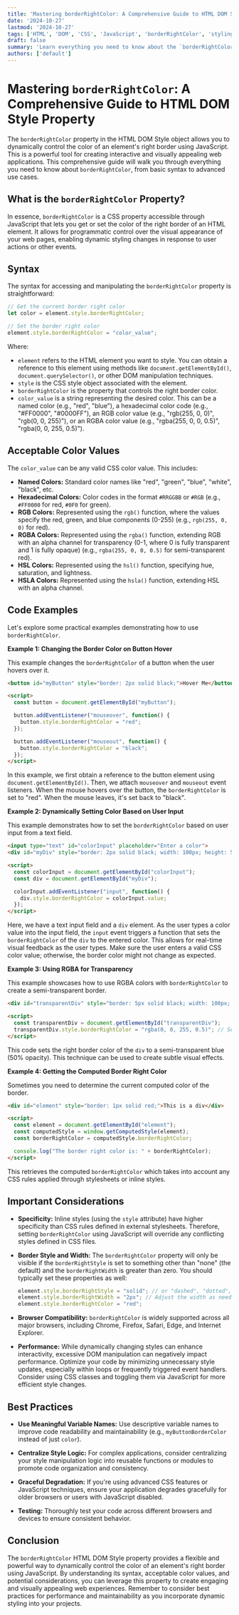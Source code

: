 ```yaml
---
title: 'Mastering borderRightColor: A Comprehensive Guide to HTML DOM Style Property'
date: '2024-10-27'
lastmod: '2024-10-27'
tags: ['HTML', 'DOM', 'CSS', 'JavaScript', 'borderRightColor', 'styling', 'web development', 'tutorial']
draft: false
summary: 'Learn everything you need to know about the `borderRightColor` HTML DOM Style property. This guide covers syntax, examples, cross-browser compatibility, and best practices for styling borders in web development.'
authors: ['default']
---
```


# Mastering `borderRightColor`: A Comprehensive Guide to HTML DOM Style Property

The `borderRightColor` property in the HTML DOM Style object allows you to dynamically control the color of an element's right border using JavaScript. This is a powerful tool for creating interactive and visually appealing web applications. This comprehensive guide will walk you through everything you need to know about `borderRightColor`, from basic syntax to advanced use cases.

## What is the `borderRightColor` Property?

In essence, `borderRightColor` is a CSS property accessible through JavaScript that lets you get or set the color of the right border of an HTML element. It allows for programmatic control over the visual appearance of your web pages, enabling dynamic styling changes in response to user actions or other events.

## Syntax

The syntax for accessing and manipulating the `borderRightColor` property is straightforward:

```javascript
// Get the current border right color
let color = element.style.borderRightColor;

// Set the border right color
element.style.borderRightColor = "color_value";
```

Where:

*   `element` refers to the HTML element you want to style. You can obtain a reference to this element using methods like `document.getElementById()`, `document.querySelector()`, or other DOM manipulation techniques.
*   `style` is the CSS style object associated with the element.
*   `borderRightColor` is the property that controls the right border color.
*   `color_value` is a string representing the desired color. This can be a named color (e.g., "red", "blue"), a hexadecimal color code (e.g., "#FF0000", "#0000FF"), an RGB color value (e.g., "rgb(255, 0, 0)", "rgb(0, 0, 255)"), or an RGBA color value (e.g., "rgba(255, 0, 0, 0.5)", "rgba(0, 0, 255, 0.5)").

##  Acceptable Color Values

The `color_value` can be any valid CSS color value. This includes:

*   **Named Colors:**  Standard color names like "red", "green", "blue", "white", "black", etc.
*   **Hexadecimal Colors:**  Color codes in the format `#RRGGBB` or `#RGB` (e.g., `#FF0000` for red, `#0F0` for green).
*   **RGB Colors:**  Represented using the `rgb()` function, where the values specify the red, green, and blue components (0-255) (e.g., `rgb(255, 0, 0)` for red).
*   **RGBA Colors:** Represented using the `rgba()` function, extending RGB with an alpha channel for transparency (0-1, where 0 is fully transparent and 1 is fully opaque) (e.g., `rgba(255, 0, 0, 0.5)` for semi-transparent red).
*   **HSL Colors:**  Represented using the `hsl()` function, specifying hue, saturation, and lightness.
*   **HSLA Colors:** Represented using the `hsla()` function, extending HSL with an alpha channel.

## Code Examples

Let's explore some practical examples demonstrating how to use `borderRightColor`.

**Example 1: Changing the Border Color on Button Hover**

This example changes the `borderRightColor` of a button when the user hovers over it.

```html
<button id="myButton" style="border: 2px solid black;">Hover Me</button>

<script>
  const button = document.getElementById("myButton");

  button.addEventListener("mouseover", function() {
    button.style.borderRightColor = "red";
  });

  button.addEventListener("mouseout", function() {
    button.style.borderRightColor = "black";
  });
</script>
```

In this example, we first obtain a reference to the button element using `document.getElementById()`. Then, we attach `mouseover` and `mouseout` event listeners.  When the mouse hovers over the button, the `borderRightColor` is set to "red". When the mouse leaves, it's set back to "black".

**Example 2: Dynamically Setting Color Based on User Input**

This example demonstrates how to set the `borderRightColor` based on user input from a text field.

```html
<input type="text" id="colorInput" placeholder="Enter a color">
<div id="myDiv" style="border: 2px solid black; width: 100px; height: 50px;"></div>

<script>
  const colorInput = document.getElementById("colorInput");
  const div = document.getElementById("myDiv");

  colorInput.addEventListener("input", function() {
    div.style.borderRightColor = colorInput.value;
  });
</script>
```

Here, we have a text input field and a `div` element. As the user types a color value into the input field, the `input` event triggers a function that sets the `borderRightColor` of the `div` to the entered color.  This allows for real-time visual feedback as the user types.  Make sure the user enters a valid CSS color value; otherwise, the border color might not change as expected.

**Example 3:  Using RGBA for Transparency**

This example showcases how to use RGBA colors with `borderRightColor` to create a semi-transparent border.

```html
<div id="transparentDiv" style="border: 5px solid black; width: 100px; height: 50px;"></div>

<script>
  const transparentDiv = document.getElementById("transparentDiv");
  transparentDiv.style.borderRightColor = "rgba(0, 0, 255, 0.5)"; // Semi-transparent blue
</script>
```

This code sets the right border color of the `div` to a semi-transparent blue (50% opacity).  This technique can be used to create subtle visual effects.

**Example 4: Getting the Computed Border Right Color**

Sometimes you need to determine the current computed color of the border.

```html
<div id="element" style="border: 1px solid red;">This is a div</div>

<script>
  const element = document.getElementById("element");
  const computedStyle = window.getComputedStyle(element);
  const borderRightColor = computedStyle.borderRightColor;

  console.log("The border right color is: " + borderRightColor);
</script>
```

This retrieves the computed `borderRightColor` which takes into account any CSS rules applied through stylesheets or inline styles.

## Important Considerations

*   **Specificity:** Inline styles (using the `style` attribute) have higher specificity than CSS rules defined in external stylesheets. Therefore, setting `borderRightColor` using JavaScript will override any conflicting styles defined in CSS files.
*   **Border Style and Width:**  The `borderRightColor` property will only be visible if the `borderRightStyle` is set to something other than "none" (the default) and the `borderRightWidth` is greater than zero. You should typically set these properties as well:

    ```javascript
    element.style.borderRightStyle = "solid"; // or "dashed", "dotted", etc.
    element.style.borderRightWidth = "2px"; // Adjust the width as needed
    element.style.borderRightColor = "red";
    ```

*   **Browser Compatibility:** `borderRightColor` is widely supported across all major browsers, including Chrome, Firefox, Safari, Edge, and Internet Explorer.

*   **Performance:** While dynamically changing styles can enhance interactivity, excessive DOM manipulation can negatively impact performance.  Optimize your code by minimizing unnecessary style updates, especially within loops or frequently triggered event handlers. Consider using CSS classes and toggling them via JavaScript for more efficient style changes.

## Best Practices

*   **Use Meaningful Variable Names:**  Use descriptive variable names to improve code readability and maintainability (e.g., `myButtonBorderColor` instead of just `color`).

*   **Centralize Style Logic:** For complex applications, consider centralizing your style manipulation logic into reusable functions or modules to promote code organization and consistency.

*   **Graceful Degradation:**  If you're using advanced CSS features or JavaScript techniques, ensure your application degrades gracefully for older browsers or users with JavaScript disabled.

*   **Testing:** Thoroughly test your code across different browsers and devices to ensure consistent behavior.

## Conclusion

The `borderRightColor` HTML DOM Style property provides a flexible and powerful way to dynamically control the color of an element's right border using JavaScript. By understanding its syntax, acceptable color values, and potential considerations, you can leverage this property to create engaging and visually appealing web experiences.  Remember to consider best practices for performance and maintainability as you incorporate dynamic styling into your projects.